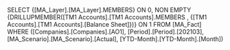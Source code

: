 SELECT {[MA_Layer].[MA_Layer].MEMBERS} ON 0, NON EMPTY {DRILLUPMEMBER([TM1 Accounts].[TM1 Accounts].MEMBERS , {[TM1 Accounts].[TM1 Accounts].[Balance Sheet]})} ON 1 FROM [MA_Fact] WHERE ([Companies].[Companies].[AO1], [Period].[Period].[202103], [MA_Scenario].[MA_Scenario].[Actual], [YTD-Month].[YTD-Month].[Month])